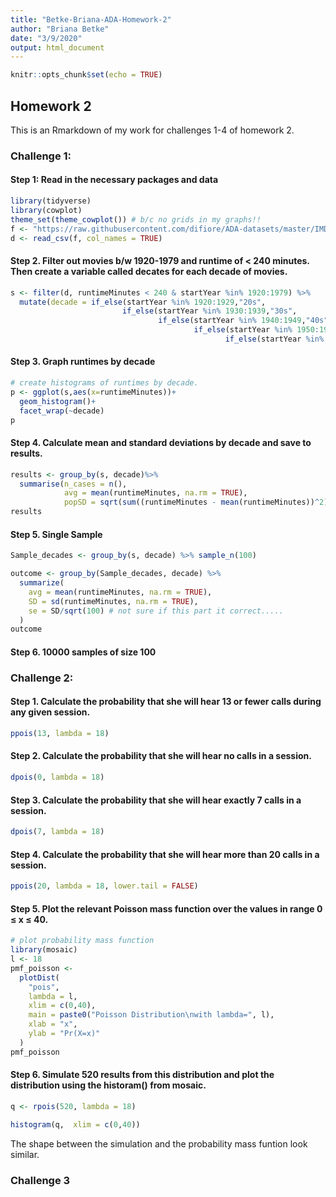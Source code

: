 ```yaml
---
title: "Betke-Briana-ADA-Homework-2"
author: "Briana Betke"
date: "3/9/2020"
output: html_document
---
```


```r
knitr::opts_chunk$set(echo = TRUE)
```

## Homework 2
This is an Rmarkdown of my work for challenges 1-4 of homework 2. 

### Challenge 1: 
#### Step 1: Read in the necessary packages and data
```r
library(tidyverse)
library(cowplot)
theme_set(theme_cowplot()) # b/c no grids in my graphs!!
f <- "https://raw.githubusercontent.com/difiore/ADA-datasets/master/IMDB-movies.csv"
d <- read_csv(f, col_names = TRUE)
```

#### Step 2. Filter out movies b/w 1920-1979 and runtime of < 240 minutes. Then create a variable called decates for each decade of movies.
```r
s <- filter(d, runtimeMinutes < 240 & startYear %in% 1920:1979) %>% 
  mutate(decade = if_else(startYear %in% 1920:1929,"20s",
                         if_else(startYear %in% 1930:1939,"30s",
                                 if_else(startYear %in% 1940:1949,"40s",
                                         if_else(startYear %in% 1950:1959,"50s",
                                                if_else(startYear %in% 1960:1969,"60s","70s"))))))

```

#### Step 3. Graph runtimes by decade
```r
# create histograms of runtimes by decade.  
p <- ggplot(s,aes(x=runtimeMinutes))+
  geom_histogram()+
  facet_wrap(~decade)
p
```

#### Step 4. Calculate mean and standard deviations by decade and save to results.
```r
results <- group_by(s, decade)%>%
  summarise(n_cases = n(),
            avg = mean(runtimeMinutes, na.rm = TRUE),
            popSD = sqrt(sum((runtimeMinutes - mean(runtimeMinutes))^2) / length(runtimeMinutes)))
results
```

#### Step 5. Single Sample
```r
Sample_decades <- group_by(s, decade) %>% sample_n(100) 

outcome <- group_by(Sample_decades, decade) %>%
  summarize(
    avg = mean(runtimeMinutes, na.rm = TRUE),
    SD = sd(runtimeMinutes, na.rm = TRUE),
    se = SD/sqrt(100) # not sure if this part it correct.....
  )
outcome
```

#### Step 6. 10000 samples of size 100





### Challenge 2:
#### Step 1. Calculate the probability that she will hear 13 or fewer calls during any given session.
```r
ppois(13, lambda = 18)
```

#### Step 2. Calculate the probability that she will hear no calls in a session.
```r
dpois(0, lambda = 18)
```

#### Step 3. Calculate the probability that she will hear exactly 7 calls in a session.
```r
dpois(7, lambda = 18)
```

#### Step 4. Calculate the probability that she will hear more than 20 calls in a session.
```r
ppois(20, lambda = 18, lower.tail = FALSE)
```

#### Step 5. Plot the relevant Poisson mass function over the values in range 0 ≤ x ≤ 40.
```r
# plot probability mass function 
library(mosaic)
l <- 18
pmf_poisson <-
  plotDist(
    "pois",
    lambda = l,
    xlim = c(0,40),
    main = paste0("Poisson Distribution\nwith lambda=", l),
    xlab = "x",
    ylab = "Pr(X=x)"
  )
pmf_poisson
```

#### Step 6. Simulate 520 results from this distribution and plot the distribution using the historam() from mosaic.
```r
q <- rpois(520, lambda = 18)

histogram(q,  xlim = c(0,40))
```
The shape between the simulation and the probability mass funtion look similar. 

### Challenge 3
